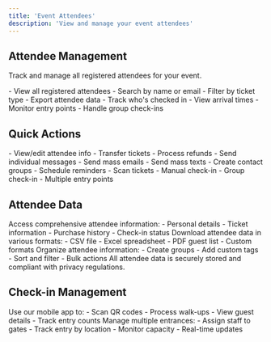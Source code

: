 ```yaml
---
title: 'Event Attendees'
description: 'View and manage your event attendees'
---
```


## Attendee Management

Track and manage all registered attendees for your event.

<CardGroup cols={2}>
  <Card title="Attendee List" icon="users">
    - View all registered attendees
    - Search by name or email
    - Filter by ticket type
    - Export attendee data
  </Card>
  <Card title="Check-in Status" icon="clipboard-check">
    - Track who's checked in
    - View arrival times
    - Monitor entry points
    - Handle group check-ins
  </Card>
</CardGroup>

## Quick Actions

<AccordionGroup>
  <Accordion icon="user-pen" title="Manage Attendees">
    - View/edit attendee info
    - Transfer tickets
    - Process refunds
    - Send individual messages
  </Accordion>
  
  <Accordion icon="envelope" title="Communication">
    - Send mass emails
    - Send mass texts
    - Create contact groups
    - Schedule reminders
  </Accordion>

  <Accordion icon="qrcode" title="Check-in Tools">
    - Scan tickets
    - Manual check-in
    - Group check-in
    - Multiple entry points
  </Accordion>
</AccordionGroup>

## Attendee Data

<Steps>
  <Step title="View Attendee Details">
    Access comprehensive attendee information:
    - Personal details
    - Ticket information
    - Purchase history
    - Check-in status
  </Step>
  
  <Step title="Export Options">
    Download attendee data in various formats:
    - CSV file
    - Excel spreadsheet
    - PDF guest list
    - Custom formats
  </Step>
  
  <Step title="Data Management">
    Organize attendee information:
    - Create groups
    - Add custom tags
    - Sort and filter
    - Bulk actions
  </Step>
</Steps>

<Note>
  All attendee data is securely stored and compliant with privacy regulations.
</Note>

## Check-in Management

<CardGroup cols={2}>
  <Card title="Mobile Check-in" icon="mobile">
    Use our mobile app to:
    - Scan QR codes
    - Process walk-ups
    - View guest details
    - Track entry counts
  </Card>
  <Card title="Multiple Entry Points" icon="door-open">
    Manage multiple entrances:
    - Assign staff to gates
    - Track entry by location
    - Monitor capacity
    - Real-time updates
  </Card>
</CardGroup> 